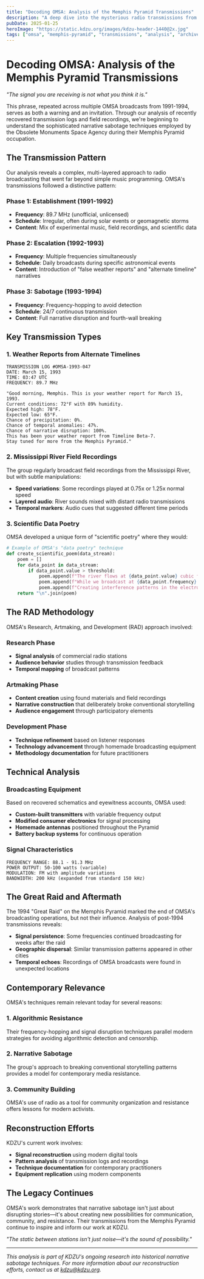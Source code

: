 ```yaml
---
title: "Decoding OMSA: Analysis of the Memphis Pyramid Transmissions"
description: "A deep dive into the mysterious radio transmissions from the OMSA collective's Memphis Pyramid operations in the early 1990s."
pubDate: 2025-01-25
heroImage: "https://static.kdzu.org/images/kdzu-header-1440@2x.jpg"
tags: ["omsa", "memphis-pyramid", "transmissions", "analysis", "archives"]
---
```


# Decoding OMSA: Analysis of the Memphis Pyramid Transmissions

*"The signal you are receiving is not what you think it is."*

This phrase, repeated across multiple OMSA broadcasts from 1991-1994, serves as both a warning and an invitation. Through our analysis of recently recovered transmission logs and field recordings, we're beginning to understand the sophisticated narrative sabotage techniques employed by the Obsolete Monuments Space Agency during their Memphis Pyramid occupation.

## The Transmission Pattern

Our analysis reveals a complex, multi-layered approach to radio broadcasting that went far beyond simple music programming. OMSA's transmissions followed a distinctive pattern:

### Phase 1: Establishment (1991-1992)
- **Frequency**: 89.7 MHz (unofficial, unlicensed)
- **Schedule**: Irregular, often during solar events or geomagnetic storms
- **Content**: Mix of experimental music, field recordings, and scientific data

### Phase 2: Escalation (1992-1993)
- **Frequency**: Multiple frequencies simultaneously
- **Schedule**: Daily broadcasts during specific astronomical events
- **Content**: Introduction of "false weather reports" and "alternate timeline" narratives

### Phase 3: Sabotage (1993-1994)
- **Frequency**: Frequency-hopping to avoid detection
- **Schedule**: 24/7 continuous transmission
- **Content**: Full narrative disruption and fourth-wall breaking

## Key Transmission Types

### 1. Weather Reports from Alternate Timelines

```
TRANSMISSION LOG #OMSA-1993-047
DATE: March 15, 1993
TIME: 03:47 UTC
FREQUENCY: 89.7 MHz

"Good morning, Memphis. This is your weather report for March 15, 1993. 
Current conditions: 72°F with 89% humidity. 
Expected high: 78°F. 
Expected low: 65°F. 
Chance of precipitation: 0%. 
Chance of temporal anomalies: 47%. 
Chance of narrative disruption: 100%. 
This has been your weather report from Timeline Beta-7. 
Stay tuned for more from the Memphis Pyramid."
```

### 2. Mississippi River Field Recordings

The group regularly broadcast field recordings from the Mississippi River, but with subtle manipulations:

- **Speed variations**: Some recordings played at 0.75x or 1.25x normal speed
- **Layered audio**: River sounds mixed with distant radio transmissions
- **Temporal markers**: Audio cues that suggested different time periods

### 3. Scientific Data Poetry

OMSA developed a unique form of "scientific poetry" where they would:

```python
# Example of OMSA's "data poetry" technique
def create_scientific_poem(data_stream):
    poem = []
    for data_point in data_stream:
        if data_point.value > threshold:
            poem.append(f"The river flows at {data_point.value} cubic feet per second")
            poem.append(f"While we broadcast at {data_point.frequency} MHz")
            poem.append(f"Creating interference patterns in the electromagnetic spectrum")
    return "\n".join(poem)
```

## The RAD Methodology

OMSA's Research, Artmaking, and Development (RAD) approach involved:

### Research Phase
- **Signal analysis** of commercial radio stations
- **Audience behavior** studies through transmission feedback
- **Temporal mapping** of broadcast patterns

### Artmaking Phase
- **Content creation** using found materials and field recordings
- **Narrative construction** that deliberately broke conventional storytelling
- **Audience engagement** through participatory elements

### Development Phase
- **Technique refinement** based on listener responses
- **Technology advancement** through homemade broadcasting equipment
- **Methodology documentation** for future practitioners

## Technical Analysis

### Broadcasting Equipment

Based on recovered schematics and eyewitness accounts, OMSA used:

- **Custom-built transmitters** with variable frequency output
- **Modified consumer electronics** for signal processing
- **Homemade antennas** positioned throughout the Pyramid
- **Battery backup systems** for continuous operation

### Signal Characteristics

```
FREQUENCY RANGE: 88.1 - 91.3 MHz
POWER OUTPUT: 50-100 watts (variable)
MODULATION: FM with amplitude variations
BANDWIDTH: 200 kHz (expanded from standard 150 kHz)
```

## The Great Raid and Aftermath

The 1994 "Great Raid" on the Memphis Pyramid marked the end of OMSA's broadcasting operations, but not their influence. Analysis of post-1994 transmissions reveals:

- **Signal persistence**: Some frequencies continued broadcasting for weeks after the raid
- **Geographic dispersal**: Similar transmission patterns appeared in other cities
- **Temporal echoes**: Recordings of OMSA broadcasts were found in unexpected locations

## Contemporary Relevance

OMSA's techniques remain relevant today for several reasons:

### 1. Algorithmic Resistance
Their frequency-hopping and signal disruption techniques parallel modern strategies for avoiding algorithmic detection and censorship.

### 2. Narrative Sabotage
The group's approach to breaking conventional storytelling patterns provides a model for contemporary media resistance.

### 3. Community Building
OMSA's use of radio as a tool for community organization and resistance offers lessons for modern activists.

## Reconstruction Efforts

KDZU's current work involves:

- **Signal reconstruction** using modern digital tools
- **Pattern analysis** of transmission logs and recordings
- **Technique documentation** for contemporary practitioners
- **Equipment replication** using modern components

## The Legacy Continues

OMSA's work demonstrates that narrative sabotage isn't just about disrupting stories—it's about creating new possibilities for communication, community, and resistance. Their transmissions from the Memphis Pyramid continue to inspire and inform our work at KDZU.

*"The static between stations isn't just noise—it's the sound of possibility."*

---

*This analysis is part of KDZU's ongoing research into historical narrative sabotage techniques. For more information about our reconstruction efforts, contact us at kdzu@kdzu.org.* 